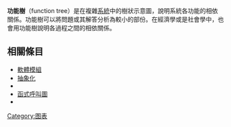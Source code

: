 {{Unreferenced|time=2020-10-08T03:50:01+00:00}}
<!--[[Image:Function_tree-Bolognese.png|thumb]]--->
'''功能樹'''（function tree）是在複雜[[系統|系統]]中的樹狀示意圖，說明系統各功能的相依關係。功能樹可以將問題或其解答分析為較小的部份。在經濟學或是社會學中，也會用功能樹說明各過程之間的相依關係。
==相關條目==
*[[軟體模組|軟體模組]]
*[[抽象化|抽象化]]
*{{le|HIPO模型|HIPO model}}
*[[函式呼叫圖|函式呼叫圖]]
*{{le|相依性圖|Dependency graph}}
[[Category:图表|Category:图表]]
{{applied-math-stub}}